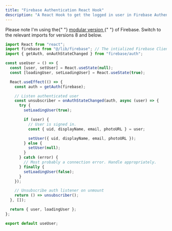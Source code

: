 ```yaml
---
title: "Firebase Authentication React Hook"
description: "A React Hook to get the logged in user in Firebase Authentication"
---
```


<SpecialBlock type="info">
  Please note I'm using the{" "}
  <a
    href="https://firebase.google.com/docs/web/learn-more#modular-version"
    target="_blank"
    rel="noopener noreferrer"
  >
    modular version
  </a>{" "}
  of Firebase. Switch to the relevant imports for versions 8 and below.
</SpecialBlock>

```javascript
import React from "react";
import firebase from "@/lib/firebase"; // The intialized Firebase Client application
import { getAuth, onAuthStateChanged } from "firebase/auth";

const useUser = () => {
  const [user, setUser] = React.useState(null);
  const [loadingUser, setLoadingUser] = React.useState(true);

  React.useEffect(() => {
    const auth = getAuth(firebase);

    // Listen authenticated user
    const unsubscriber = onAuthStateChanged(auth, async (user) => {
      try {
        setLoadingUser(true);

        if (user) {
          // User is signed in.
          const { uid, displayName, email, photoURL } = user;

          setUser({ uid, displayName, email, photoURL });
        } else {
          setUser(null);
        }
      } catch (error) {
        // Most probably a connection error. Handle appropriately.
      } finally {
        setLoadingUser(false);
      }
    });

    // Unsubscribe auth listener on unmount
    return () => unsubscriber();
  }, []);

  return { user, loadingUser };
};

export default useUser;
```

